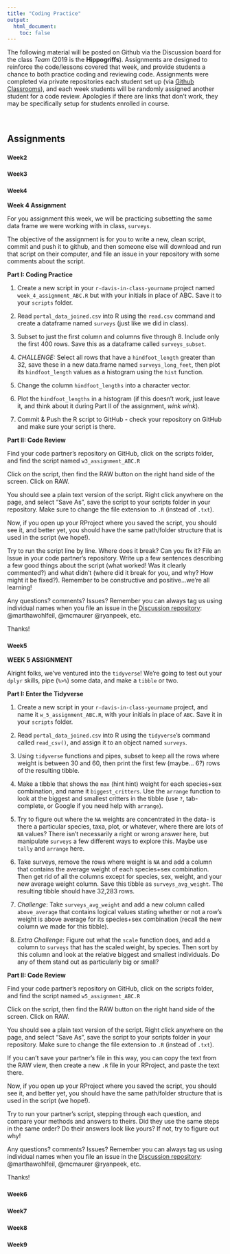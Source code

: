 ```yaml
---
title: "Coding Practice"
output:
  html_document:
    toc: false
---
```


The following material will be posted on Github via the Discussion board for the class *Team* (2019 is the **Hippogriffs**). Assignments are designed to reinforce the code/lessons covered that week, and provide students a chance to both practice coding and reviewing code. Assignments were completed via private repositories each student set up (via [Github Classrooms](https://classroom.github.com/classrooms)), and each week students will be randomly assigned another student for a code review. Apologies if there are links that don't work, they may be specifically setup for students enrolled in course.

<br>

## Assignments {.tabset .tabset-fade .tabset-pills}

### <small>Week2</small>

### <small>Week3</small>

### <small>Week4</small>

**Week 4 Assignment**

For you assignment this week, we will be practicing subsetting the same data frame we were working with in class, `surveys`. 

The objective of the assignment is for you to write a new, clean script, commit and push it to github, and then someone else will download and run that script on their computer, and file an issue in your repository with some comments about the script.

**Part I: Coding Practice**

1. Create a new script in your `r-davis-in-class-yourname` project named `week_4_assignment_ABC.R` but with your initials in place of ABC. Save it to your `scripts` folder.

2. Read `portal_data_joined.csv` into R using the `read.csv` command and create a dataframe named `surveys` (just like we did in class). 

3. Subset to just the first column and columns five through 8. Include only the first 400 rows. Save this as a dataframe called `surveys_subset`.

4. *CHALLENGE:* Select all rows that have a `hindfoot_length` greater than 32, save these in a new data.frame named `surveys_long_feet`, then plot its `hindfoot_length` values as a histogram using the `hist` function.

5. Change the column `hindfoot_lengths` into a character vector.

6. Plot the `hindfoot_lengths` in a histogram (if this doesn't work, just leave it, and think about it during Part II of the assignment, *wink wink*).

7. Commit & Push the R script to GitHub - check your repository on GitHub and make sure your script is there.

**Part II: Code Review**

Find your code partner’s repository on GitHub, click on the scripts folder, and find the script named `w3_assignment_ABC.R`

Click on the script, then find the RAW button on the right hand side of the screen. Click on RAW.

You should see a plain text version of the script. Right click anywhere on the page, and select “Save As”, save the script to your  scripts folder in your repository. Make sure to change the file extension to `.R` (instead of `.txt`).

Now, if you open up your RProject where you saved the script, you should see it, and better yet, you should have the same path/folder structure that is used in the script (we hope!).

Try to run the script line by line. Where does it break? Can you fix it?
File an Issue in your code partner’s repository. Write up a few sentences describing a few good things about the script (what worked! Was it clearly commented?) and what didn’t (where did it break for you, and why? How might it be fixed?). Remember to be constructive and positive…we’re all learning!

Any questions? comments? Issues? Remember you can always tag us using individual names when you file an issue in the [Discussion repository](https://github.com/gge-ucd/Discussion/issues): @marthawohlfeil, @mcmaurer @ryanpeek, etc.

Thanks!

### <small>Week5</small>

**WEEK 5 ASSIGNMENT**

Alright folks, we've ventured into the `tidyverse`! We're going to test out your `dplyr` skills, pipe (`%>%`) some data, and make a `tibble` or two.

**Part I: Enter the Tidyverse**

1) Create a new script in your `r-davis-in-class-yourname` project, and name it `w_5_assignment_ABC.R`, with your initials in place of `ABC`. Save it in your `scripts` folder.

2) Read `portal_data_joined.csv` into R using the `tidyverse`'s command called `read_csv()`, and assign it to an object named `surveys`.

3) Using `tidyverse` functions and pipes, subset to keep all the rows where weight is between 30 and 60, then print the first few (maybe... 6?) rows of the resulting tibble.

4) Make a tibble that shows the `max` (hint hint) weight for each species+sex combination, and name it `biggest_critters`. Use the `arrange` function to look at the biggest and smallest critters in the tibble (use `?`, tab-complete, or Google if you need help with `arrange`).

5) Try to figure out where the `NA` weights are concentrated in the data- is there a particular species, taxa, plot, or whatever, where there are lots of `NA` values? There isn't necessarily a right or wrong answer here, but manipulate `surveys` a few different ways to explore this. Maybe use `tally` and `arrange` here.

6) Take surveys, remove the rows where weight is `NA` and add a column that contains the average weight of each species+sex combination. Then get rid of all the columns except for species, sex, weight, and your new average weight column. Save this tibble as `surveys_avg_weight`. The resulting tibble should have 32,283 rows. 

7) *Challenge*: Take `surveys_avg_weight` and add a new column called `above_average` that contains logical values stating whether or not a row's weight is above average for its species+sex combination (recall the new column we made for this tibble).

8) *Extra Challenge*: Figure out what the `scale` function does, and add a column to `surveys` that has the scaled weight, by species. Then sort by this column and look at the relative biggest and smallest individuals. Do any of them stand out as particularly big or small?

**Part II: Code Review**

Find your code partner’s repository on GitHub, click on the scripts folder, and find the script named `w5_assignment_ABC.R`

Click on the script, then find the RAW button on the right hand side of the screen. Click on RAW.

You should see a plain text version of the script. Right click anywhere on the page, and select “Save As”, save the script to your  scripts folder in your repository. Make sure to change the file extension to `.R` (instead of `.txt`).

If you can't save your partner's file in this way, you can copy the text from the RAW view, then create a new `.R` file in your RProject, and paste the text there.

Now, if you open up your RProject where you saved the script, you should see it, and better yet, you should have the same path/folder structure that is used in the script (we hope!).

Try to run your partner's script, stepping through each question, and compare your methods and answers to theirs. Did they use the same steps in the same order? Do their answers look like yours? If not, try to figure out why!

Any questions? comments? Issues? Remember you can always tag us using individual names when you file an issue in the [Discussion repository](https://github.com/gge-ucd/Discussion/issues): @marthawohlfeil, @mcmaurer @ryanpeek, etc.

Thanks!

### <small>Week6</small>

### <small>Week7</small>

### <small>Week8</small>

### <small>Week9</small>



